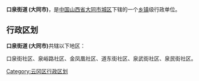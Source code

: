 {{unreferenced|time=2016-04-08T04:08:02+00:00}}
{{中国乡级行政区
| 行政区全称 = 口泉街道 (大同市)
| 景观照片文件名 =
| 景观照片描述 =
| 汉语拼音 =
| 通用拼音 =
| 注音符號 =
| 其它标音类型1 =
| 其它标音1 =
| 其它标音类型2 =
| 其它标音2 =
| 其它语言类型1 =
| 其它语言地名1 =
| 其它语言类型2 =
| 其它语言地名2 =
| 上级行政区 = [[山西省|山西省]][[大同市|大同市]][[城区|城区]]
| 行政区类别 = [[乡镇|乡镇]]
| 行政区划代码 =
| 地理坐标 =
| 总面积 =
| 户籍人口 =
| 户籍人口年份 =
| 常住人口 =
| 常住人口年份 =
| 人口密度 =
| 行政区划 =
| 官方网站 =
| 政府驻地 =
| 邮政编码 =
| 毗邻行政区 =
| 位置图文件名 =
| 位置图描述 =
}}
'''口泉街道 (大同市)'''，是[[中华人民共和国|中国]][[山西省|山西省]][[大同市|大同市]][[城区|城区]]下辖的一个[[乡镇|乡镇]]级行政单位。

== 行政区划 ==
'''口泉街道 (大同市)'''共辖以下地区：

口泉街社区、泉峪路社区、金凤凰社区、道东街社区、泉武街社区、泉民街社区。

{{山西小作品}}
{{大同市矿区行政区划}}

[[Category:云冈区行政区划|Category:云冈区行政区划]]